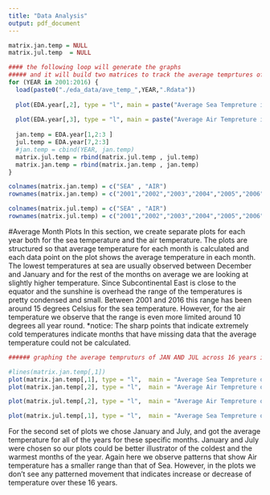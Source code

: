 ```yaml
---
title: "Data Analysis"
output: pdf_document
---
```

```r
matrix.jan.temp = NULL
matrix.jul.temp  = NULL

#### the following loop will generate the graphs 
##### and it will build two matrices to track the average temprtures of two months through out the 16 years. 
for (YEAR in 2001:2016) {
  load(paste0("./eda_data/ave_temp_",YEAR,".Rdata"))
  
  plot(EDA.year[,2], type = "l", main = paste("Average Sea Tempreture in", YEAR, sep = " ") , xlab = "month", ylab =    "Temperature", col = "blue")
  
  plot(EDA.year[,3], type = "l", main = paste("Average Air Tempreture in", YEAR, sep = " ") , xlab = "month", ylab =    "Temperature", col = "red")
  
  jan.temp = EDA.year[1,2:3 ]
  jul.temp = EDA.year[7,2:3]
  #jan.temp = cbind(YEAR, jan.temp)
  matrix.jul.temp = rbind(matrix.jul.temp , jul.temp)
  matrix.jan.temp = rbind(matrix.jan.temp , jan.temp)
}

colnames(matrix.jan.temp) = c("SEA" , "AIR")
rownames(matrix.jan.temp) = c("2001","2002","2003","2004","2005","2006","2007","2008","2009","2010","2011","2012","2013","2014","2015","2016")

colnames(matrix.jul.temp) = c("SEA" , "AIR")
rownames(matrix.jul.temp) = c("2001","2002","2003","2004","2005","2006","2007","2008","2009","2010","2011","2012","2013","2014","2015","2016")


```
#Average Month Plots
In this section, we create separate plots for each year both for the sea temperature and the air temperature. The plots are structured so that average temperature for each month is calculated and each data point on the plot shows the average temperature in each month. The lowest temperatures at sea are usually observed between December and January and for the rest of the months on average we are looking at slightly higher temperature. Since Subcontinental East is close to the equator and the sunshine is overhead the range of the temperatures is pretty condensed and small. Between 2001 and 2016 this range has been around 15 degrees Celsius for the sea temperature. However, for the air temperature we observe that the range is even more limited around 10 degrees all year round. 
*notice: The sharp points that indicate extremely cold temperatures indicate months that have missing data that the average temperature could not be calculated. 


```r

###### graphing the average tempruturs of JAN AND JUL across 16 years in a gragh. 

#lines(matrix.jan.temp[,1])
plot(matrix.jan.temp[,1], type = "l",  main = "Average Sea Tempreture of Jaunuary" , xlab = "Year", ylab = "Temperature", col = "red")
plot(matrix.jan.temp[,2], type = "l",  main = "Average Air Tempreture of Jaunuary" , xlab = "Year", ylab = "Temperature", col = "blue")

plot(matrix.jul.temp[,2], type = "l",  main = "Average Air Tempreture of July" , xlab = "Year", ylab = "Temperature", col = "red")

plot(matrix.jul.temp[,1], type = "l",  main = "Average Sea Tempreture of July" , xlab = "Year", ylab = "Temperature", col = "blue")
```
For the second set of plots we chose January and July, and got the average temperature for all of the years for these specific months. January and July were chosen so our plots could be better illustrator of the coldest and the warmest months of the year. Again here we observe patterns that show Air temperature has a smaller range than that of Sea. However, in the plots we don't see any patterned movement that indicates increase or decrease of temperature over these 16 years.
